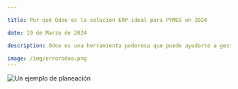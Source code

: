 ```yaml
---

title: Por qué Odoo es la solución ERP ideal para PYMES en 2024

date: 19 de Marzo de 2024

description: Odoo es una herramienta poderosa que puede ayudarte a gestionar tu organización de manera eficiente. Sin embargo, si no se implementa correctamente, puede causar más problemas de los que resuelve.

image: /img/errorodoo.png
---
```


![Un ejemplo de planeación](https://res.cloudinary.com/dn5cltdre/image/upload/c_crop,g_auto,h_400,w_1200/alphaqueb/Odoo/ibzc4ke1yva0hlg9woky.jpg)


